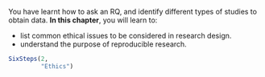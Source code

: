 ::: {.objectivesBox .objectives data-latex="{iconmonstr-target-4-240.png}"}
You have learnt how to ask an RQ, and identify different types of studies to obtain data.
**In this chapter**, you will learn to:

* list common ethical issues to be considered in research design.
* understand the purpose of reproducible research.
:::


```r
SixSteps(2, 
         "Ethics")
```